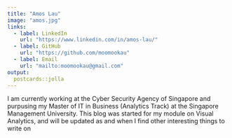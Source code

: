 ```yaml
---
title: "Amos Lau"
image: "amos.jpg"
links:
  - label: LinkedIn
    url: "https://www.linkedin.com/in/amos-lau/"
  - label: GitHub
    url: "https://github.com/moomookau"
  - label: Email
    url: "mailto:moomookau@gmail.com"
output:
  postcards::jolla
---
```

 
I am currently working at the Cyber Security Agency of Singapore and purpusing my Master of IT in Business (Analytics Track) at the Singapore Management University. This blog was started for my module on Visual Analytics, and will be updated as and when I find other interesting things to write on